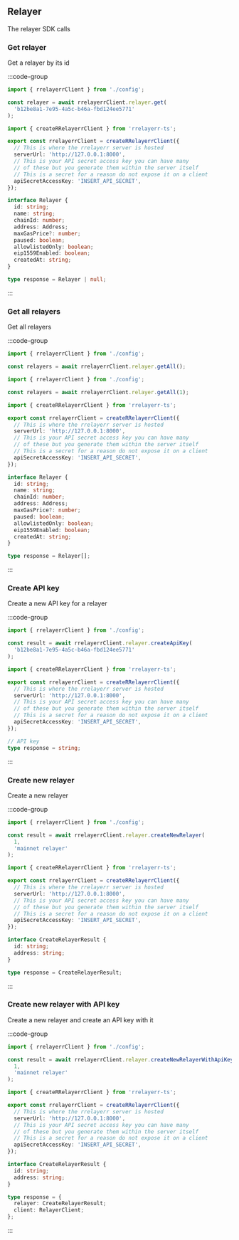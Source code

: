 ## Relayer

The relayer SDK calls

### Get relayer

Get a relayer by its id

:::code-group

```ts [example]
import { rrelayerrClient } from './config';

const relayer = await rrelayerrClient.relayer.get(
  'b12be8a1-7e95-4a5c-b46a-fbd124ee5771'
);
```

```ts [config]
import { createRRelayerrClient } from 'rrelayerr-ts';

export const rrelayerrClient = createRRelayerrClient({
  // This is where the rrelayerr server is hosted
  serverUrl: 'http://127.0.0.1:8000',
  // This is your API secret access key you can have many
  // of these but you generate them within the server itself
  // This is a secret for a reason do not expose it on a client
  apiSecretAccessKey: 'INSERT_API_SECRET',
});
```

```ts [response]
interface Relayer {
  id: string;
  name: string;
  chainId: number;
  address: Address;
  maxGasPrice?: number;
  paused: boolean;
  allowlistedOnly: boolean;
  eip1559Enabled: boolean;
  createdAt: string;
}

type response = Relayer | null;
```

:::

### Get all relayers

Get all relayers

:::code-group

```ts [get all]
import { rrelayerrClient } from './config';

const relayers = await rrelayerrClient.relayer.getAll();
```

```ts [get all for chain]
import { rrelayerrClient } from './config';

const relayers = await rrelayerrClient.relayer.getAll(1);
```

```ts [config]
import { createRRelayerrClient } from 'rrelayerr-ts';

export const rrelayerrClient = createRRelayerrClient({
  // This is where the rrelayerr server is hosted
  serverUrl: 'http://127.0.0.1:8000',
  // This is your API secret access key you can have many
  // of these but you generate them within the server itself
  // This is a secret for a reason do not expose it on a client
  apiSecretAccessKey: 'INSERT_API_SECRET',
});
```

```ts [response]
interface Relayer {
  id: string;
  name: string;
  chainId: number;
  address: Address;
  maxGasPrice?: number;
  paused: boolean;
  allowlistedOnly: boolean;
  eip1559Enabled: boolean;
  createdAt: string;
}

type response = Relayer[];
```

:::

### Create API key

Create a new API key for a relayer

:::code-group

```ts [example]
import { rrelayerrClient } from './config';

const result = await rrelayerrClient.relayer.createApiKey(
  'b12be8a1-7e95-4a5c-b46a-fbd124ee5771'
);
```

```ts [config]
import { createRRelayerrClient } from 'rrelayerr-ts';

export const rrelayerrClient = createRRelayerrClient({
  // This is where the rrelayerr server is hosted
  serverUrl: 'http://127.0.0.1:8000',
  // This is your API secret access key you can have many
  // of these but you generate them within the server itself
  // This is a secret for a reason do not expose it on a client
  apiSecretAccessKey: 'INSERT_API_SECRET',
});
```

```ts [response]
// API key
type response = string;
```

:::

### Create new relayer

Create a new relayer

:::code-group

```ts [example]
import { rrelayerrClient } from './config';

const result = await rrelayerrClient.relayer.createNewRelayer(
  1,
  'mainnet relayer'
);
```

```ts [config]
import { createRRelayerrClient } from 'rrelayerr-ts';

export const rrelayerrClient = createRRelayerrClient({
  // This is where the rrelayerr server is hosted
  serverUrl: 'http://127.0.0.1:8000',
  // This is your API secret access key you can have many
  // of these but you generate them within the server itself
  // This is a secret for a reason do not expose it on a client
  apiSecretAccessKey: 'INSERT_API_SECRET',
});
```

```ts [response]
interface CreateRelayerResult {
  id: string;
  address: string;
}

type response = CreateRelayerResult;
```

:::

### Create new relayer with API key

Create a new relayer and create an API key with it

:::code-group

```ts [example]
import { rrelayerrClient } from './config';

const result = await rrelayerrClient.relayer.createNewRelayerWithApiKey(
  1,
  'mainnet relayer'
);
```

```ts [config]
import { createRRelayerrClient } from 'rrelayerr-ts';

export const rrelayerrClient = createRRelayerrClient({
  // This is where the rrelayerr server is hosted
  serverUrl: 'http://127.0.0.1:8000',
  // This is your API secret access key you can have many
  // of these but you generate them within the server itself
  // This is a secret for a reason do not expose it on a client
  apiSecretAccessKey: 'INSERT_API_SECRET',
});
```

```ts [response]
interface CreateRelayerResult {
  id: string;
  address: string;
}

type response = {
  relayer: CreateRelayerResult;
  client: RelayerClient;
};
```

:::
